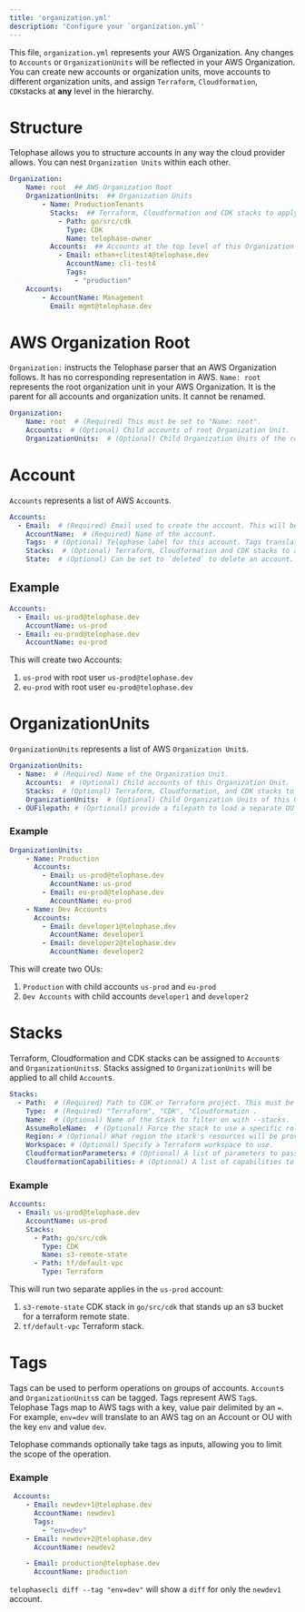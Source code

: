 ```yaml
---
title: 'organization.yml'
description: 'Configure your `organization.yml`'
---
```


This file, `organization.yml` represents your AWS Organization. Any changes to `Accounts` or `OrganizationUnits` will be reflected in your AWS Organization. You can create new accounts or organization units, move accounts to different organization units, and assign `Terraform`, `Cloudformation`, `CDK`stacks at **any** level in the hierarchy.

# Structure
Telophase allows you to structure accounts in any way the cloud provider allows. You can nest `Organization Units` within each other.

```yaml
Organization:
    Name: root  ## AWS Organization Root
    OrganizationUnits:  ## Organization Units
        - Name: ProductionTenants
          Stacks:  ## Terraform, Cloudformation and CDK stacks to apply to all accounts in this Organization Unit
            - Path: go/src/cdk
              Type: CDK
              Name: telophase-owner
          Accounts:  ## Accounts at the top level of this Organization Unit
            - Email: ethan+clitest4@telophase.dev
              AccountName: cli-test4
              Tags:
                - "production"
    Accounts:
        - AccountName: Management
          Email: mgmt@telophase.dev
```

# AWS Organization Root
`Organization:` instructs the Telophase parser that an AWS Organization follows. It has no corresponding representation in AWS.
`Name: root` represents the root organization unit in your AWS Organization. It is the parent for all accounts and organization units. It cannot be renamed.

```yaml
Organization:
    Name: root  # (Required) This must be set to "Name: root".
    Accounts:  # (Optional) Child accounts of root Organization Unit.
    OrganizationUnits:  # (Optional) Child Organization Units of the root Organization Unit.
```

# Account
`Accounts` represents a list of AWS `Account`s.

```yaml
Accounts:
  - Email:  # (Required) Email used to create the account. This will be the root user for this account.
    AccountName:  # (Required) Name of the account.
    Tags:  # (Optional) Telophase label for this account. Tags translate to AWS tags with a `=` as the key value delimiter. For example, `telophase:env=prod`
    Stacks:  # (Optional) Terraform, Cloudformation and CDK stacks to apply to all accounts in this Organization Unit.
    State:  # (Optional) Can be set to `deleted` to delete an account. Experimental.
```

## Example
```yaml
Accounts:
  - Email: us-prod@telophase.dev
    AccountName: us-prod
  - Email: eu-prod@telophase.dev
    AccountName: eu-prod
```

This will create two Accounts:
1. `us-prod` with root user `us-prod@telophase.dev`
2. `eu-prod` with root user `eu-prod@telophase.dev`

# OrganizationUnits
`OrganizationUnits` represents a list of AWS `Organization Unit`s.

```yaml
OrganizationUnits:
  - Name:  # (Required) Name of the Organization Unit.
    Accounts:  # (Optional) Child accounts of this Organization Unit.
    Stacks:  # (Optional) Terraform, Cloudformation, and CDK stacks to apply to all accounts in this Organization Unit.
    OrganizationUnits:  # (Optional) Child Organization Units of this Organization Unit.
  - OUFilepath: # (Oprtional) provide a filepath to load a separate OU into telophase.
```

### Example
```yaml
OrganizationUnits:
    - Name: Production
      Accounts:
        - Email: us-prod@telophase.dev
          AccountName: us-prod
        - Email: eu-prod@telophase.dev
          AccountName: eu-prod
    - Name: Dev Accounts
      Accounts:
        - Email: developer1@telophase.dev
          AccountName: developer1
        - Email: developer2@telophase.dev
          AccountName: developer2
```

This will create two OUs:
1. `Production` with child accounts `us-prod` and `eu-prod`
2. `Dev Accounts` with child accounts `developer1` and `developer2`

# Stacks
Terraform, Cloudformation and CDK stacks can be assigned to `Account`s and `OrganizationUnits`s. Stacks assigned to `OrganizationUnits` will be applied to all child `Account`s.

```yaml
Stacks:
  - Path:  # (Required) Path to CDK or Terraform project. This must be a directory.
    Type:  # (Required) "Terraform", "CDK", "Cloudformation .
    Name:  # (Optional) Name of the Stack to filter on with --stacks.
    AssumeRoleName:  # (Optional) Force the stack to use a specific role when applying a stack. The default role is the account's `AssumeRoleName` which is typically the `OrganizationAccountAccessRole`.
    Region: # (Optional) What region the stack's resources will be provisioned in. Region can be a comma separated list of regions or "all" to apply to all regions in an account.
    Workspace: # (Optional) Specify a Terraform workspace to use.
    CloudformationParameters: # (Optional) A list of parameters to pass into the cloudformation stack.
    CloudformationCapabilities: # (Optional) A list of capabilities to pass into the cloudformation stack the only valid values are (CAPABILITY_IAM | CAPABILITY_NAMED_IAM | CAPABILITY_AUTO_EXPAND).
```

### Example
```yaml
Accounts:
  - Email: us-prod@telophase.dev
    AccountName: us-prod
    Stacks:
      - Path: go/src/cdk
        Type: CDK
        Name: s3-remote-state 
      - Path: tf/default-vpc
        Type: Terraform
```

This will run two separate applies in the `us-prod` account:
1. `s3-remote-state` CDK stack in `go/src/cdk` that stands up an s3 bucket for a terraform remote state.
2. `tf/default-vpc` Terraform stack.

# Tags
Tags can be used to perform operations on groups of accounts. `Account`s and `OrganizationUnits`s can be tagged. Tags represent AWS `Tag`s.
Telophase Tags map to AWS tags with a key, value pair delimited by an `=`. For example, `env=dev` will translate to an AWS tag on an Account or OU with the key `env` and value `dev`.


Telophase commands optionally take tags as inputs, allowing you to limit the scope of the operation. 

### Example
```yaml
 Accounts:
    - Email: newdev+1@telophase.dev
      AccountName: newdev1
      Tags:
        - "env=dev"
    - Email: newdev+2@telophase.dev
      AccountName: newdev2

    - Email: production@telophase.dev
      AccountName: production
```

`telophasecli diff --tag "env=dev"` will show a `diff` for only the `newdev1` account.
